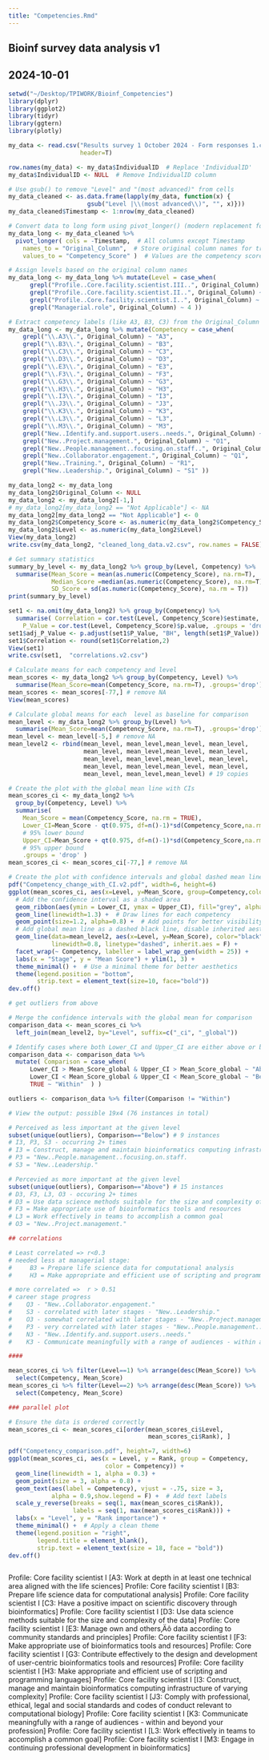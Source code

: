 ```yaml
---
title: "Competencies.Rmd" 
---
```


## Bioinf survey data analysis v1
## 2024-10-01

```r
setwd("~/Desktop/TPIWORK/Bioinf_Competencies")
library(dplyr)
library(ggplot2)
library(tidyr)
library(ggtern)
library(plotly) 

my_data <- read.csv("Results survey 1 October 2024 - Form responses 1.csv",
                    header=T)

row.names(my_data) <- my_data$IndividualID  # Replace 'IndividualID'  
my_data$IndividualID <- NULL  # Remove IndividualID column

# Use gsub() to remove "Level" and "(most advanced)" from cells
my_data_cleaned <- as.data.frame(lapply(my_data, function(x) {
                      gsub("Level |\\(most advanced\\)", "", x)}))
my_data_cleaned$Timestamp <- 1:nrow(my_data_cleaned) 

# Convert data to long form using pivot_longer() (modern replacement for gather)
my_data_long <- my_data_cleaned %>%
  pivot_longer( cols = -Timestamp,  # All columns except Timestamp
    names_to = "Original_Column",  # Store original column names for traceability
    values_to = "Competency_Score" )  # Values are the competency scores

# Assign levels based on the original column names
my_data_long <- my_data_long %>% mutate(Level = case_when(
      grepl("Profile..Core.facility.scientist.III..", Original_Column) ~ 3,
      grepl("Profile..Core.facility.scientist.II..", Original_Column) ~ 2,
      grepl("Profile..Core.facility.scientist.I..", Original_Column) ~ 1,
      grepl("Managerial.role", Original_Column) ~ 4 ))

# Extract competency labels (like A3, B3, C3) from the Original_Column names
my_data_long <- my_data_long %>% mutate(Competency = case_when(
    grepl("\\.A3\\.", Original_Column) ~ "A3",
    grepl("\\.B3\\.", Original_Column) ~ "B3",
    grepl("\\.C3\\.", Original_Column) ~ "C3",
    grepl("\\.D3\\.", Original_Column) ~ "D3",
    grepl("\\.E3\\.", Original_Column) ~ "E3",
    grepl("\\.F3\\.", Original_Column) ~ "F3",
    grepl("\\.G3\\.", Original_Column) ~ "G3",
    grepl("\\.H3\\.", Original_Column) ~ "H3",
    grepl("\\.I3\\.", Original_Column) ~ "I3",
    grepl("\\.J3\\.", Original_Column) ~ "J3",
    grepl("\\.K3\\.", Original_Column) ~ "K3",
    grepl("\\.L3\\.", Original_Column) ~ "L3",
    grepl("\\.M3\\.", Original_Column) ~ "M3",
    grepl("New..Identify.and.support.users..needs.", Original_Column) ~ "N1",
    grepl("New..Project.management.", Original_Column) ~ "O1",
    grepl("New..People.management..focusing.on.staff..", Original_Column) ~ "P1",
    grepl("New..Collaborator.engagement.", Original_Column) ~ "Q1",
    grepl("New..Training.", Original_Column) ~ "R1",
    grepl("New..Leadership.", Original_Column) ~ "S1" ))

my_data_long2 <- my_data_long
my_data_long2$Original_Column <- NULL
my_data_long2 <- my_data_long2[-1,]
# my_data_long2[my_data_long2 == "Not Applicable"] <- NA
my_data_long2[my_data_long2 == "Not Applicable"] <- 0
my_data_long2$Competency_Score <- as.numeric(my_data_long2$Competency_Score)
my_data_long2$Level <- as.numeric(my_data_long2$Level)
View(my_data_long2)
write.csv(my_data_long2, "cleaned_long_data.v2.csv", row.names = FALSE)

# Get summary statistics  
summary_by_level <- my_data_long2 %>% group_by(Level, Competency) %>%  
  summarise(Mean_Score = mean(as.numeric(Competency_Score), na.rm=T),
            Median_Score =median(as.numeric(Competency_Score), na.rm=T),
            SD_Score = sd(as.numeric(Competency_Score), na.rm = T))
print(summary_by_level)

set1 <- na.omit(my_data_long2) %>% group_by(Competency) %>%
  summarise( Correlation = cor.test(Level, Competency_Score)$estimate,
    P_Value = cor.test(Level, Competency_Score)$p.value, .groups = 'drop')
set1$adj_P_Value <- p.adjust(set1$P_Value, "BH", length(set1$P_Value))
set1$Correlation <- round(set1$Correlation,2) 
View(set1)
write.csv(set1,  "correlations.v2.csv")

# Calculate means for each competency and level
mean_scores <- my_data_long2 %>% group_by(Competency, Level) %>%
  summarise(Mean_Score=mean(Competency_Score, na.rm=T), .groups='drop')
mean_scores <- mean_scores[-77,] # remove NA
View(mean_scores)

# Calculate global means for each  level as baseline for comparison
mean_level <- my_data_long2 %>% group_by(Level) %>%
  summarise(Mean_Score=mean(Competency_Score, na.rm=T), .groups='drop')
mean_level <- mean_level[-5,] # remove NA
mean_level2 <- rbind(mean_level, mean_level,mean_level, mean_level,
                     mean_level, mean_level,mean_level, mean_level,
                     mean_level, mean_level,mean_level, mean_level,
                     mean_level, mean_level,mean_level, mean_level,
                     mean_level, mean_level,mean_level) # 19 copies

# Create the plot with the global mean line with CIs
mean_scores_ci <- my_data_long2 %>%
  group_by(Competency, Level) %>%
  summarise(
    Mean_Score = mean(Competency_Score, na.rm = TRUE),
    Lower_CI=Mean_Score - qt(0.975, df=n()-1)*sd(Competency_Score,na.rm=T)/sqrt(n()), 
    # 95% lower bound
    Upper_CI=Mean_Score + qt(0.975, df=n()-1)*sd(Competency_Score,na.rm=T)/sqrt(n()), 
    # 95% upper bound
    .groups = 'drop' )
mean_scores_ci <- mean_scores_ci[-77,] # remove NA

# Create the plot with confidence intervals and global dashed mean line
pdf("Competency_change_with_CI.v2.pdf", width=6, height=6)
ggplot(mean_scores_ci, aes(x=Level, y=Mean_Score, group=Competency,color=Competency)) +
  # Add the confidence interval as a shaded area
  geom_ribbon(aes(ymin = Lower_CI, ymax = Upper_CI), fill="grey", alpha=0.2) +
  geom_line(linewidth=1.3) +  # Draw lines for each competency
  geom_point(size=1.2, alpha=0.8) +  # Add points for better visibility
  # Add global mean line as a dashed black line, disable inherited aesthetics
  geom_line(data=mean_level2, aes(x=Level, y=Mean_Score), color="black",
            linewidth=0.8, linetype="dashed", inherit.aes = F) +
  facet_wrap(~ Competency, labeller = label_wrap_gen(width = 25)) +  
  labs(x = "Stage", y = "Mean Score") + ylim(1, 3) +
  theme_minimal() +  # Use a minimal theme for better aesthetics
  theme(legend.position = "bottom", 
        strip.text = element_text(size=10, face="bold"))  
dev.off()

# get outliers from above

# Merge the confidence intervals with the global mean for comparison
comparison_data <- mean_scores_ci %>%
  left_join(mean_level2, by="Level", suffix=c("_ci", "_global"))

# Identify cases where both Lower_CI and Upper_CI are either above or below the global mean
comparison_data <- comparison_data %>%
  mutate( Comparison = case_when(
      Lower_CI > Mean_Score_global & Upper_CI > Mean_Score_global ~ "Above",
      Lower_CI < Mean_Score_global & Upper_CI < Mean_Score_global ~ "Below",
      TRUE ~ "Within"  ) )

outliers <- comparison_data %>% filter(Comparison != "Within")

# View the output: possible 19x4 (76 instances in total)

# Perceived as less important at the given level
subset(unique(outliers), Comparison=="Below") # 9 instances
# I3, P3, S3 - occurring 2+ times
# I3 = Construct, manage and maintain bioinformatics computing infrastructure  
# P3 = "New..People.management..focusing.on.staff.
# S3 = "New..Leadership."

# Percevied as more important at the given level
subset(unique(outliers), Comparison=="Above") # 15 instances
# D3, F3, L3, O3 - occuring 2+ times
# D3 = Use data science methods suitable for the size and complexity of the data
# F3 = Make appropriate use of bioinformatics tools and resources
# L3 = Work effectively in teams to accomplish a common goal
# O3 = "New..Project.management."

## correlations

# Least correlated => r<0.3
# needed less at managerial stage:
#     B3 = Prepare life science data for computational analysis
#     H3 = Make appropriate and efficient use of scripting and programming languages

# more correlated =>  r > 0.51
# career stage progress 
#    Q3 - "New..Collaborator.engagement."
#    S3 - correlated with later stages - "New..Leadership."
#    O3 - somewhat correlated with later stages - "New..Project.management."
#    P3 - very correlated with later stages - "New..People.management..focusing.on.staff.
#    N3 - "New..Identify.and.support.users..needs."
#    K3 - Communicate meaningfully with a range of audiences - within and beyond your profession

#### 

mean_scores_ci %>% filter(Level==1) %>% arrange(desc(Mean_Score)) %>%
  select(Competency, Mean_Score)
mean_scores_ci %>% filter(Level==2) %>% arrange(desc(Mean_Score)) %>%
  select(Competency, Mean_Score)

### parallel plot

# Ensure the data is ordered correctly
mean_scores_ci <- mean_scores_ci[order(mean_scores_ci$Level,
                                       mean_scores_ci$Rank), ]

pdf("Competency_comparison.pdf", height=7, width=6)
ggplot(mean_scores_ci, aes(x = Level, y = Rank, group = Competency,
                           color = Competency)) +
  geom_line(linewidth = 1, alpha = 0.3) +  
  geom_point(size = 3, alpha = 0.8) +   
  geom_text(aes(label = Competency), vjust = -.75, size = 3,
            alpha = 0.9,show.legend = F) +  # Add text labels
  scale_y_reverse(breaks = seq(1, max(mean_scores_ci$Rank)),
                  labels = seq(1, max(mean_scores_ci$Rank))) +
  labs(x = "Level", y = "Rank importance") +
  theme_minimal() +  # Apply a clean theme
  theme(legend.position = "right", 
        legend.title = element_blank(), 
        strip.text = element_text(size = 18, face = "bold"))
dev.off()



```

Profile: Core facility scientist I [A3: Work at depth in at least one technical area aligned with the life sciences]	Profile: Core facility scientist I [B3: Prepare life science data for computational analysis]	Profile: Core facility scientist I [C3: Have a positive impact on scientific discovery through bioinformatics]	Profile: Core facility scientist I [D3: Use data science methods suitable for the size and complexity of the data]	Profile: Core facility scientist I [E3: Manage own and others‚Äô data according to community standards and principles]	Profile: Core facility scientist I [F3: Make appropriate use of bioinformatics tools and resources]	Profile: Core facility scientist I [G3: Contribute effectively to the design and development of user-centric bioinformatics tools and resources]	Profile: Core facility scientist I [H3: Make appropriate and efficient use of scripting and programming languages]	Profile: Core facility scientist I [I3: Construct, manage and maintain bioinformatics computing infrastructure of varying complexity]	Profile: Core facility scientist I [J3: Comply with professional, ethical, legal and social standards and codes of conduct relevant to computational biology]	Profile: Core facility scientist I [K3: Communicate meaningfully with a range of audiences - within and beyond your profession]	Profile: Core facility scientist I [L3: Work effectively in teams to accomplish a common goal]	Profile: Core facility scientist I [M3: Engage in continuing professional development in bioinformatics]